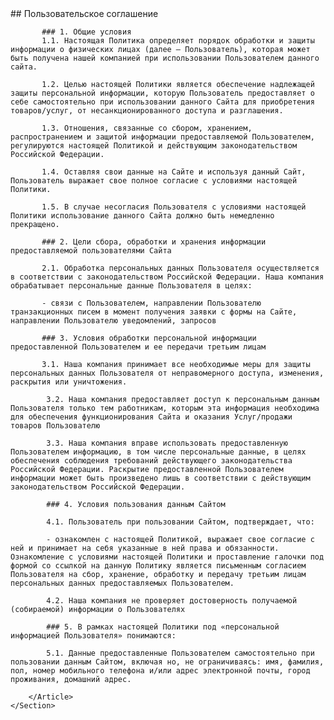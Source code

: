 
<Layout title="Privacy Policy" description="Our privacy policy.">
    <Section>
        <Article contain>
           ## Пользовательское соглашение

           ### 1. Общие условия
           1.1. Настоящая Политика определяет порядок обработки и защиты информации о физических лицах (далее – Пользователь), которая может быть получена нашей компанией при использовании Пользователем данного сайта.

           1.2. Целью настоящей Политики является обеспечение надлежащей защиты персональной информации, которую Пользователь предоставляет о себе самостоятельно при использовании данного Сайта для приобретения товаров/услуг, от несанкционированного доступа и разглашения.

           1.3. Отношения, связанные со сбором, хранением, распространением и защитой информации предоставляемой Пользователем, регулируются настоящей Политикой и действующим законодательством Российской Федерации.

           1.4. Оставляя свои данные на Сайте и используя данный Сайт, Пользователь выражает свое полное согласие с условиями настоящей Политики.

           1.5. В случае несогласия Пользователя с условиями настоящей Политики использование данного Сайта должно быть немедленно прекращено.

           ### 2. Цели сбора, обработки и хранения информации предоставляемой пользователями Сайта

           2.1. Обработка персональных данных Пользователя осуществляется в соответствии с законодательством Российской Федерации. Наша компания обрабатывает персональные данные Пользователя в целях:

           - связи с Пользователем, направлении Пользователю транзакционных писем в момент получения заявки с формы на Сайте, направлении Пользователю уведомлений, запросов

           ### 3. Условия обработки персональной информации предоставленной Пользователем и ее передачи третьим лицам

           3.1. Наша компания принимает все необходимые меры для защиты персональных данных Пользователя от неправомерного доступа, изменения, раскрытия или уничтожения.

            3.2. Наша компания предоставляет доступ к персональным данным Пользователя только тем работникам, которым эта информация необходима для обеспечения функционирования Сайта и оказания Услуг/продажи товаров Пользователю

            3.3. Наша компания вправе использовать предоставленную Пользователем информацию, в том числе персональные данные, в целях обеспечения соблюдения требований действующего законодательства Российской Федерации. Раскрытие предоставленной Пользователем информации может быть произведено лишь в соответствии с действующим законодательством Российской Федерации.

            ### 4. Условия пользования данным Сайтом

            4.1. Пользователь при пользовании Сайтом, подтверждает, что:

            - ознакомлен с настоящей Политикой, выражает свое согласие с ней и принимает на себя указанные в ней права и обязанности. Ознакомление с условиями настоящей Политики и проставление галочки под формой со ссылкой на данную Политику является письменным согласием Пользователя на сбор, хранение, обработку и передачу третьим лицам персональных данных предоставляемых Пользователем.

            4.2. Наша компания не проверяет достоверность получаемой (собираемой) информации о Пользователях

            ### 5. В рамках настоящей Политики под «персональной информацией Пользователя» понимаются:

            5.1. Данные предоставленные Пользователем самостоятельно при пользовании данным Сайтом, включая но, не ограничиваясь: имя, фамилия, пол, номер мобильного телефона и/или адрес электронной почты, город проживания, домашний адрес.

        </Article>
    </Section>

</Layout>
